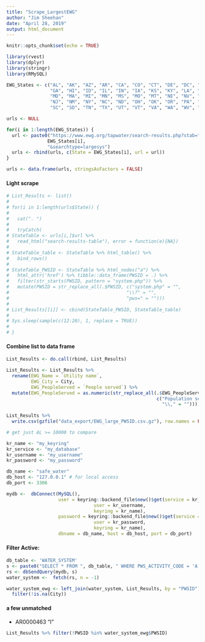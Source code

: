 ```yaml
---
title: "Scrape_LargestEWG"
author: "Jim Sheehan"
date: "April 28, 2019"
output: html_document
---
```


```r
knitr::opts_chunk$set(echo = TRUE)
```


```r
library(rvest)
library(dplyr)
library(stringr)
library(RMySQL)

```



```r

EWG_States <- c("AL", "AK", "AZ", "AR", "CA", "CO", "CT", "DE", "DC", "FL", 
                "GA", "HI", "ID", "IL", "IN", "IA", "KS", "KY", "LA", "ME", 
                "MD", "MA", "MI", "MN", "MS", "MO", "MT", "NE", "NV", "NH", 
                "NJ", "NM", "NY", "NC", "ND", "OH", "OK", "OR", "PA", "RI", 
                "SC", "SD", "TN", "TX", "UT", "VT", "VA", "WA", "WV", "WI", "WY") 

```



```r

urls <- NULL

for(i in 1:length(EWG_States)) {
  url <- paste0("https://www.ewg.org/tapwater/search-results.php?stab=", 
               EWG_States[i], 
               "&searchtype=largesys")
  urls <- rbind(urls, c(State = EWG_States[i], url = url))
}

urls <- data.frame(urls, stringsAsFactors = FALSE)


```

#### Light scrape

```r

# List_Results <- list()
# 
# for(i in 1:length(urls$State)) {
#   
#   cat(". ")
#   
#   tryCatch(
# StateTable <- urls[i,]$url %>%
#   read_html("search-results-table"), error = function(e){NA})
# 
# StateTable_table <- StateTable %>% html_table() %>% 
#   bind_rows()
# 
# StateTable_PWSID <- StateTable %>% html_nodes("a") %>% 
#   html_attr('href') %>% tibble::data_frame(PWSID = .) %>% 
#   filter(str_starts(PWSID, pattern = "system.php")) %>% 
#   mutate(PWSID = str_replace_all(.$PWSID, c("system.php" = "", 
#                                           "\\?" = "",
#                                           "pws=" = "")))
# 
# List_Results[[i]] <- cbind(StateTable_PWSID, StateTable_table)
# 
# Sys.sleep(sample(c(12:20), 1, replace = TRUE))
# 
# }

```

#### Combine list to data frame
```r

List_Results <- do.call(rbind, List_Results)

List_Results <- List_Results %>% 
  rename(EWG_Name = `Utility name`,
         EWG_City = City,
         EWG_PeopleServed = `People served`) %>% 
  mutate(EWG_PeopleServed = as.numeric(str_replace_all(.$EWG_PeopleServed,
                                                       c("Population served: " = "", 
                                                         "\\," = ""))))
  
List_Results %>% 
  write.csv(gzfile("data_export/EWG_large_PWSID.csv.gz"), row.names = FALSE)

```



<!-- gcloud auth login -->
<!-- cd C:\temp\db -->
<!-- .\cloud_sql_proxy -instances=safe-water-235819:us-east1:safe-water-db=tcp:3306 -->


```r
# get just AL >= 10000 to compare

kr_name <- "my_keyring"
kr_service <- "my_database"
kr_username <- "my_username"
kr_password <- "my_password"

db_name <- "safe_water"
db_host <- "127.0.0.1" # for local access
db_port <- 3306

mydb <-  dbConnect(MySQL(), 
                   user = keyring::backend_file$new()$get(service = kr_service,
                                user = kr_username,
                                keyring = kr_name), 
                   password = keyring::backend_file$new()$get(service = kr_service,
                                user = kr_password,
                                keyring = kr_name), 
                   dbname = db_name, host = db_host, port = db_port)

```

#### Filter Active:

```r
db_table <- 'WATER_SYSTEM'
s <- paste0("SELECT * FROM ", db_table, " WHERE PWS_ACTIVITY_CODE = 'A'")
rs <- dbSendQuery(mydb, s)
water_system <-  fetch(rs, n = -1)

```



```r

water_system_ewg <- left_join(water_system, List_Results, by = "PWSID") %>% 
  filter(!is.na(City))


```


#### a few unmatched

+ AR0000463 "I"

```r
List_Results %>% filter(!PWSID %in% water_system_ewg$PWSID)

```





